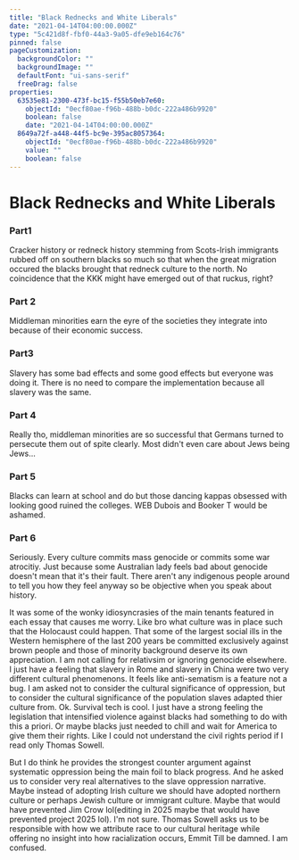 ```yaml
---
title: "Black Rednecks and White Liberals"
date: "2021-04-14T04:00:00.000Z"
type: "5c421d8f-fbf0-44a3-9a05-dfe9eb164c76"
pinned: false
pageCustomization:
  backgroundColor: ""
  backgroundImage: ""
  defaultFont: "ui-sans-serif"
  freeDrag: false
properties:
  63535e81-2300-473f-bc15-f55b50eb7e60:
    objectId: "0ecf80ae-f96b-488b-b0dc-222a486b9920"
    boolean: false
    date: "2021-04-14T04:00:00.000Z"
  8649a72f-a448-44f5-bc9e-395ac8057364:
    objectId: "0ecf80ae-f96b-488b-b0dc-222a486b9920"
    value: ""
    boolean: false
---
```


# Black Rednecks and White Liberals

### Part1

Cracker history or redneck history stemming from Scots-Irish immigrants rubbed off on southern blacks so much so that
when the great migration occured the blacks brought that redneck culture to the north. No coincidence that the KKK might have emerged out of that ruckus, right?

### Part 2

Middleman minorities earn the eyre of the societies they integrate into because of their economic success.

### Part3

Slavery has some bad effects and some good effects but everyone was doing it. There is no need to compare the implementation because all slavery was the same.

### Part 4

Really tho, middleman minorities are so successful that Germans turned to persecute them out of spite clearly. Most didn't even care about Jews being Jews...

### Part 5

Blacks can learn at school and do but those dancing kappas obsessed with looking good ruined the colleges. WEB Dubois and Booker T would be ashamed.

### Part 6

Seriously. Every culture commits mass genocide or commits some war atrocitiy. Just because some Australian lady feels bad about genocide doesn't mean that it's their
fault. There aren't any indigenous people around to tell you how they feel anyway so be objective when you speak about history.

It was some of the wonky idiosyncrasies of the main tenants featured in each essay that causes me worry. Like bro what culture was in place such that the Holocaust could
happen. That some of the largest social ills in the Western hemisphere of the last 200 years be committed exclusively against brown people and those of minority
background deserve its own appreciation. I am not calling for relativsim or ignoring genocide elsewhere. I just have a feeling that slavery in Rome and slavery in China were two very different cultural phenomenons.
It feels like anti-sematism is a feature not a bug. I am asked not to consider the cultural significance of oppression, but to consider the cultural significance of the population slaves adapted thier culture from. Ok. Survival tech is cool.
I just have a strong feeling the legislation that intensified violence against blacks had something to do with this a priori. Or maybe blacks just needed to chill and
wait for America to give them their rights. Like I could not understand the civil rights period if I read only Thomas Sowell.

But I do think he provides the strongest counter argument against systematic oppression being the main foil to black progress. And he asked us to consider very real alternatives to the slave oppression narrative. Maybe
instead of adopting Irish culture we should have adopted northern culture or perhaps Jewish culture or immigrant culture. Maybe that would have prevented Jim Crow lol(editing in
2025 maybe that would have prevented project 2025 lol). I'm not sure. Thomas Sowell asks us to be responsible with how we attribute race to our cultural heritage while
offering no insight into how racialization occurs, Emmit Till be damned. I am confused.
